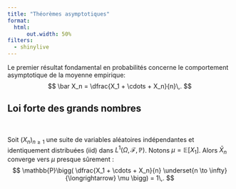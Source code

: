 ```yaml
---
title: "Théorèmes asymptotiques"
format:
  html:
      out.width: 50%
filters:
  - shinylive
---
```


Le premier résultat fondamental en probabilités concerne le comportement asymptotique de la moyenne empirique:
$$
\bar X_n = \dfrac{X_1 + \cdots + X_n}{n}\,.
$$

::: {#thn-lfgn}
## Loi forte des grands nombres

<br>



Soit $(X_n)_{n \geq 1}$ une suite de variables aléatoires indépendantes et identiquement distribuées (iid) dans $L^1(\Omega, \mathcal{F}, \mathbb{P})$. Notons $\mu = \mathbb{E}[X_1]$. Alors $\bar X_n$ converge vers $\mu$ presque sûrement :
$$
\mathbb{P}\bigg( \dfrac{X_1 + \cdots + X_n}{n} \underset{n \to \infty}{\longrightarrow} \mu \bigg) = 1\,.
$$
:::